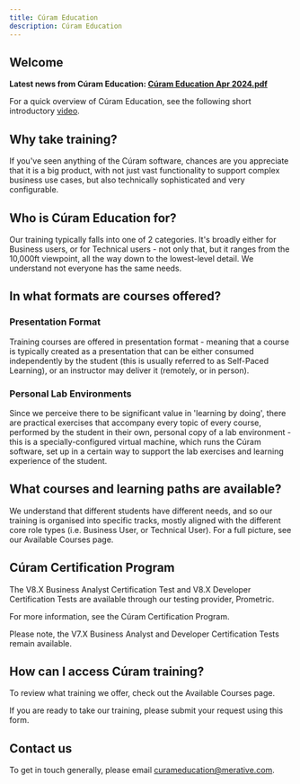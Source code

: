 ```yaml
---
title: Cúram Education
description: Cúram Education
---
```


## Welcome

**Latest news from Cúram Education: [Cúram Education Apr 2024.pdf](/pdf/education/CuramEducationBulletinApr2024.pdf)**

For a quick overview of Cúram Education, see the following short introductory <a href="https://youtu.be/3H9YaVM0au0" target="_blank" >video</a>.

## Why take training?

If you've seen anything of the Cúram software, chances are you appreciate that it is a big product, with not just vast functionality to support complex business use cases, but also technically sophisticated and very configurable.

## Who is Cúram Education for?

Our training typically falls into one of 2 categories. It's broadly either for Business users, or for Technical users - not only that, but it ranges from the 10,000ft viewpoint, all the way down to the lowest-level detail. We understand not everyone has the same needs.

## In what formats are courses offered?

### Presentation Format

Training courses are offered in presentation format - meaning that a course is typically created as a presentation that can be either consumed independently by the student (this is usually referred to as Self-Paced Learning), or an instructor may deliver it (remotely, or in person).

### Personal Lab Environments

Since we perceive there to be significant value in 'learning by doing', there are practical exercises that accompany every topic of every course, performed by the student in their own, personal copy of a lab environment - this is a specially-configured virtual machine, which runs the Cúram software, set up in a certain way to support the lab exercises and learning experience of the student.

## What courses and learning paths are available?

We understand that different students have different needs, and so our training is organised into specific tracks, mostly aligned with the different core role types (i.e. Business User, or Technical User). For a full picture, see our <Link to="/spm/education/training_courses">Available Courses</Link> page.

## Cúram Certification Program

The V8.X Business Analyst Certification Test and V8.X Developer Certification Tests are available through our testing provider, Prometric.

For more information, see the <Link to="/spm/education/certification">Cúram Certification Program</Link>.

Please note, the V7.X Business Analyst and Developer Certification Tests remain available.

## How can I access Cúram training?

To review what training we offer, check out the <Link to="/spm/education/training_courses">Available Courses</Link> page.

If you are ready to take our training, please submit your request using <Link to="https://forms.monday.com/forms/fcd145f6d2d4d8d6dd4237dc0dd33d3e">this form</Link>.

## Contact us

To get in touch generally, please email [curameducation@merative.com](mailto:curameducation@merative.com).